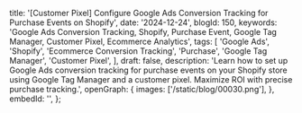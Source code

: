   title: '[Customer Pixel] Configure Google Ads Conversion Tracking for Purchase Events on Shopify',
  date: '2024-12-24',
  blogId: 150,
  keywords:
    'Google Ads Conversion Tracking, Shopify, Purchase Event, Google Tag Manager, Customer Pixel, Ecommerce Analytics',
  tags: [
    'Google Ads',
    'Shopify',
    'Ecommerce Conversion Tracking',
    'Purchase',
    'Google Tag Manager',
    'Customer Pixel',
  ],
  draft: false,
  description:
    'Learn how to set up Google Ads conversion tracking for purchase events on your Shopify store using Google Tag Manager and a customer pixel. Maximize ROI with precise purchase tracking.',
  openGraph: {
    images: ['/static/blog/00030.png'],
  },
  embedId: '',
};

<DataLayerCodeBlock fileName="purchase.js" />
